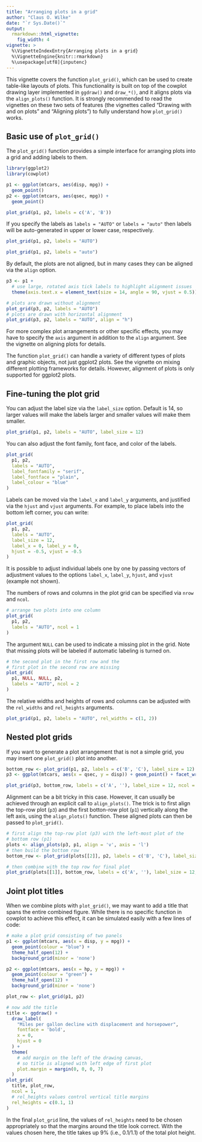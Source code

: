 ```yaml
---
title: "Arranging plots in a grid"
author: "Claus O. Wilke"
date: "`r Sys.Date()`"
output:
  rmarkdown::html_vignette:
    fig_width: 4
vignette: >
  %\VignetteIndexEntry{Arranging plots in a grid}
  %\VignetteEngine{knitr::rmarkdown}
  %\usepackage[utf8]{inputenc}
---
```


This vignette covers the function `plot_grid()`, which can be used to create table-like layouts of plots. This functionality is built on top of the cowplot drawing layer implemented in `ggdraw()` and `draw_*()`, and it aligns plots via the `align_plots()` function. It is strongly recommended to read the vignettes on these two sets of features (the vignettes called "Drawing with and on plots" and "Aligning plots") to fully understand how `plot_grid()` works.

## Basic use of `plot_grid()`

The `plot_grid()` function provides a simple interface for arranging plots into a grid and adding labels to them.
```r
library(ggplot2)
library(cowplot)

p1 <- ggplot(mtcars, aes(disp, mpg)) + 
  geom_point()
p2 <- ggplot(mtcars, aes(qsec, mpg)) +
  geom_point()

plot_grid(p1, p2, labels = c('A', 'B'))
```

If you specify the labels as `labels = "AUTO"` or `labels = "auto"` then labels will be auto-generated in upper or lower case, respectively.
```r
plot_grid(p1, p2, labels = "AUTO")
```

```r
plot_grid(p1, p2, labels = "auto")
```

By default, the plots are not aligned, but in many cases they can be aligned via the `align` option.
```r
p3 <- p1 + 
  # use large, rotated axis tick labels to highlight alignment issues
  theme(axis.text.x = element_text(size = 14, angle = 90, vjust = 0.5))

# plots are drawn without alignment
plot_grid(p3, p2, labels = "AUTO")
# plots are drawn with horizontal alignment
plot_grid(p3, p2, labels = "AUTO", align = "h")
```

For more complex plot arrangements or other specific effects, you may have to specify the `axis` argument in addition to the `align` argument. See the vignette on aligning plots for details.

The function `plot_grid()` can handle a variety of different types of plots and graphic objects, not just ggplot2 plots. See the vignette on mixing different plotting frameworks for details. However, alignment of plots is only supported for ggplot2 plots.

## Fine-tuning the plot grid

You can adjust the label size via the `label_size` option. Default is 14, so larger values will make the labels larger and smaller values will make them smaller.
```r
plot_grid(p1, p2, labels = "AUTO", label_size = 12)
```

You can also adjust the font family, font face, and color of the labels.
```r
plot_grid(
  p1, p2,
  labels = "AUTO", 
  label_fontfamily = "serif",
  label_fontface = "plain",
  label_colour = "blue"
)
```

Labels can be moved via the `label_x` and `label_y` arguments, and justified via the `hjust` and `vjust` arguments. For example, to place labels into the bottom left corner, you can write:
```r
plot_grid(
  p1, p2,
  labels = "AUTO",
  label_size = 12,
  label_x = 0, label_y = 0,
  hjust = -0.5, vjust = -0.5
)
```

It is possible to adjust individual labels one by one by passing vectors of adjustment values to the options `label_x`, `label_y`, `hjust`, and `vjust` (example not shown). 

The numbers of rows and columns in the plot grid can be specified via `nrow` and `ncol`.

```r
# arrange two plots into one column
plot_grid(
  p1, p2,
  labels = "AUTO", ncol = 1
)
```

The argument `NULL` can be used to indicate a missing plot in the grid. Note that missing plots will be labeled if automatic labeling is turned on.

```r
# the second plot in the first row and the
# first plot in the second row are missing
plot_grid(
  p1, NULL, NULL, p2,
  labels = "AUTO", ncol = 2
)
```

The relative widths and heights of rows and columns can be adjusted with the `rel_widths` and `rel_heights` arguments.

```r
plot_grid(p1, p2, labels = "AUTO", rel_widths = c(1, 2))
```

## Nested plot grids

If you want to generate a plot arrangement that is not a simple grid, you may insert one `plot_grid()` plot into another.

```r
bottom_row <- plot_grid(p1, p2, labels = c('B', 'C'), label_size = 12)
p3 <- ggplot(mtcars, aes(x = qsec, y = disp)) + geom_point() + facet_wrap(~gear)

plot_grid(p3, bottom_row, labels = c('A', ''), label_size = 12, ncol = 1)
```

Alignment can be a bit tricky in this case. However, it can usually be achieved through an explicit call to `align_plots()`. The trick is to first align the top-row plot (`p3`) and the first botton-row plot (`p1`) vertically along the left axis, using the `align_plots()` function. These aligned plots can then be passed to `plot_grid()`.

```r
# first align the top-row plot (p3) with the left-most plot of the
# bottom row (p1)
plots <- align_plots(p3, p1, align = 'v', axis = 'l')
# then build the bottom row
bottom_row <- plot_grid(plots[[2]], p2, labels = c('B', 'C'), label_size = 12)

# then combine with the top row for final plot
plot_grid(plots[[1]], bottom_row, labels = c('A', ''), label_size = 12, ncol = 1)
```

## Joint plot titles

When we combine plots with `plot_grid()`, we may want to add a title that spans the entire combined figure. While there is no specific function in cowplot to achieve this effect, it can be simulated easily with a few lines of code:
```r

# make a plot grid consisting of two panels
p1 <- ggplot(mtcars, aes(x = disp, y = mpg)) + 
  geom_point(colour = "blue") + 
  theme_half_open(12) + 
  background_grid(minor = 'none')

p2 <- ggplot(mtcars, aes(x = hp, y = mpg)) + 
  geom_point(colour = "green") + 
  theme_half_open(12) + 
  background_grid(minor = 'none')

plot_row <- plot_grid(p1, p2)

# now add the title
title <- ggdraw() + 
  draw_label(
    "Miles per gallon decline with displacement and horsepower",
    fontface = 'bold',
    x = 0,
    hjust = 0
  ) +
  theme(
    # add margin on the left of the drawing canvas,
    # so title is aligned with left edge of first plot
    plot.margin = margin(0, 0, 0, 7)
  )
plot_grid(
  title, plot_row,
  ncol = 1,
  # rel_heights values control vertical title margins
  rel_heights = c(0.1, 1)
)
```
In the final `plot_grid` line, the values of `rel_heights` need to be chosen appropriately so that the margins around the title look correct. With the values chosen here, the title takes up 9% (i.e., 0.1/1.1) of the total plot height.
